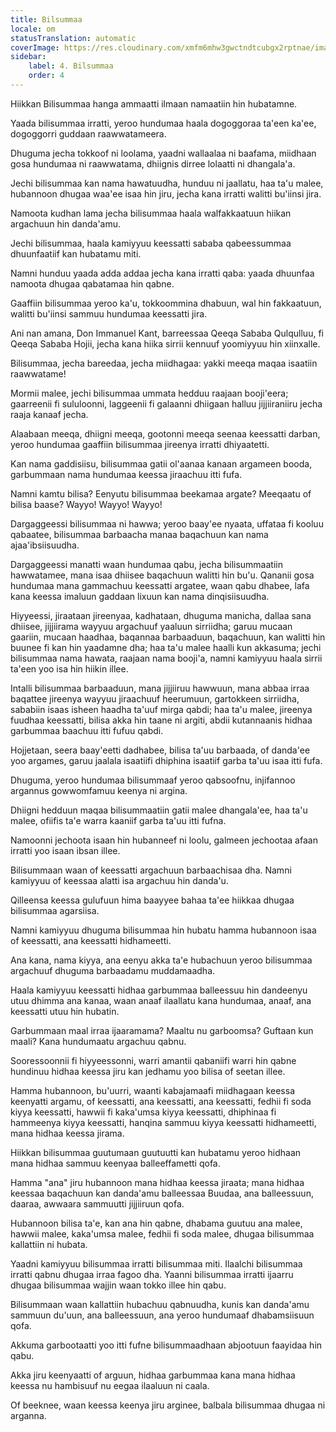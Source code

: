 ```yaml
---
title: Bilsummaa
locale: om
statusTranslation: automatic
coverImage: https://res.cloudinary.com/xmfm6mhw3gwctndtcubgx2rptnae/image/upload/v1741354419/small_cover_la_gran_rebelion_28716e29d2.webp
sidebar:
    label: 4. Bilsummaa
    order: 4
---
```

Hiikkan Bilisummaa hanga ammaatti ilmaan namaatiin hin hubatamne.

Yaada bilisummaa irratti, yeroo hundumaa haala dogoggoraa ta'een ka'ee, dogoggorri guddaan raawwatameera.

Dhuguma jecha tokkoof ni loolama, yaadni wallaalaa ni baafama, miidhaan gosa hundumaa ni raawwatama, dhiignis dirree lolaatti ni dhangala'a.

Jechi bilisummaa kan nama hawatuudha, hunduu ni jaallatu, haa ta'u malee, hubannoon dhugaa waa'ee isaa hin jiru, jecha kana irratti walitti bu'iinsi jira.

Namoota kudhan lama jecha bilisummaa haala walfakkaatuun hiikan argachuun hin danda'amu.

Jechi bilisummaa, haala kamiyyuu keessatti sababa qabeessummaa dhuunfaatiif kan hubatamu miti.

Namni hunduu yaada adda addaa jecha kana irratti qaba: yaada dhuunfaa namoota dhugaa qabatamaa hin qabne.

Gaaffiin bilisummaa yeroo ka'u, tokkoommina dhabuun, wal hin fakkaatuun, walitti bu'iinsi sammuu hundumaa keessatti jira.

Ani nan amana, Don Immanuel Kant, barreessaa Qeeqa Sababa Qulqulluu, fi Qeeqa Sababa Hojii, jecha kana hiika sirrii kennuuf yoomiyyuu hin xiinxalle.

Bilisummaa, jecha bareedaa, jecha miidhagaa: yakki meeqa maqaa isaatiin raawwatame!

Mormii malee, jechi bilisummaa ummata hedduu raajaan booji'eera; gaarreenii fi sululoonni, laggeenii fi galaanni dhiigaan halluu jijjiiraniiru jecha raaja kanaaf jecha.

Alaabaan meeqa, dhiigni meeqa, gootonni meeqa seenaa keessatti darban, yeroo hundumaa gaaffiin bilisummaa jireenya irratti dhiyaatetti.

Kan nama gaddisiisu, bilisummaa gatii ol'aanaa kanaan argameen booda, garbummaan nama hundumaa keessa jiraachuu itti fufa.

Namni kamtu bilisa? Eenyutu bilisummaa beekamaa argate? Meeqaatu of bilisa baase? Wayyo! Wayyo! Wayyo!

Dargaggeessi bilisummaa ni hawwa; yeroo baay'ee nyaata, uffataa fi kooluu qabaatee, bilisummaa barbaacha manaa baqachuun kan nama ajaa'ibsiisuudha.

Dargaggeessi manatti waan hundumaa qabu, jecha bilisummaatiin hawwatamee, mana isaa dhiisee baqachuun walitti hin bu'u. Qananii gosa hundumaa mana gammachuu keessatti argatee, waan qabu dhabee, lafa kana keessa imaluun gaddaan lixuun kan nama dinqisiisuudha.

Hiyyeessi, jiraataan jireenyaa, kadhataan, dhuguma manicha, dallaa sana dhiisee, jijjiirama wayyuu argachuuf yaaluun sirriidha; garuu mucaan gaariin, mucaan haadhaa, baqannaa barbaaduun, baqachuun, kan walitti hin buunee fi kan hin yaadamne dha; haa ta'u malee haalli kun akkasuma; jechi bilisummaa nama hawata, raajaan nama booji'a, namni kamiyyuu haala sirrii ta'een yoo isa hin hiikin illee.

Intalli bilisummaa barbaaduun, mana jijjiiruu hawwuun, mana abbaa irraa baqattee jireenya wayyuu jiraachuuf heerumuun, gartokkeen sirriidha, sababiin isaas isheen haadha ta'uuf mirga qabdi; haa ta'u malee, jireenya fuudhaa keessatti, bilisa akka hin taane ni argiti, abdii kutannaanis hidhaa garbummaa baachuu itti fufuu qabdi.

Hojjetaan, seera baay'eetti dadhabee, bilisa ta'uu barbaada, of danda'ee yoo argames, garuu jaalala isaatiifi dhiphina isaatiif garba ta'uu isaa itti fufa.

Dhuguma, yeroo hundumaa bilisummaaf yeroo qabsoofnu, injifannoo argannus gowwomfamuu keenya ni argina.

Dhiigni hedduun maqaa bilisummaatiin gatii malee dhangala'ee, haa ta'u malee, ofiifis ta'e warra kaaniif garba ta'uu itti fufna.

Namoonni jechoota isaan hin hubanneef ni loolu, galmeen jechootaa afaan irratti yoo isaan ibsan illee.

Bilisummaan waan of keessatti argachuun barbaachisaa dha. Namni kamiyyuu of keessaa alatti isa argachuu hin danda'u.

Qilleensa keessa gulufuun hima baayyee bahaa ta'ee hiikkaa dhugaa bilisummaa agarsiisa.

Namni kamiyyuu dhuguma bilisummaa hin hubatu hamma hubannoon isaa of keessatti, ana keessatti hidhameetti.

Ana kana, nama kiyya, ana eenyu akka ta'e hubachuun yeroo bilisummaa argachuuf dhuguma barbaadamu muddamaadha.

Haala kamiyyuu keessatti hidhaa garbummaa balleessuu hin dandeenyu utuu dhimma ana kanaa, waan anaaf ilaallatu kana hundumaa, anaaf, ana keessatti utuu hin hubatin.

Garbummaan maal irraa ijaaramama? Maaltu nu garboomsa? Guftaan kun maali? Kana hundumaatu argachuu qabnu.

Sooressoonnii fi hiyyeessonni, warri amantii qabaniifi warri hin qabne hundinuu hidhaa keessa jiru kan jedhamu yoo bilisa of seetan illee.

Hamma hubannoon, bu'uurri, waanti kabajamaafi miidhagaan keessa keenyatti argamu, of keessatti, ana keessatti, ana keessatti, fedhii fi soda kiyya keessatti, hawwii fi kaka'umsa kiyya keessatti, dhiphinaa fi hammeenya kiyya keessatti, hanqina sammuu kiyya keessatti hidhameetti, mana hidhaa keessa jirama.

Hiikkan bilisummaa guutumaan guutuutti kan hubatamu yeroo hidhaan mana hidhaa sammuu keenyaa balleeffametti qofa.

Hamma "ana" jiru hubannoon mana hidhaa keessa jiraata; mana hidhaa keessaa baqachuun kan danda'amu balleessaa Buudaa, ana balleessuun, daaraa, awwaara sammuutti jijjiiruun qofa.

Hubannoon bilisa ta'e, kan ana hin qabne, dhabama guutuu ana malee, hawwii malee, kaka'umsa malee, fedhii fi soda malee, dhugaa bilisummaa kallattiin ni hubata.

Yaadni kamiyyuu bilisummaa irratti bilisummaa miti. Ilaalchi bilisummaa irratti qabnu dhugaa irraa fagoo dha. Yaanni bilisummaa irratti ijaarru dhugaa bilisummaa wajjin waan tokko illee hin qabu.

Bilisummaan waan kallattiin hubachuu qabnuudha, kunis kan danda'amu sammuun du'uun, ana balleessuun, ana yeroo hundumaaf dhabamsiisuun qofa.

Akkuma garbootaatti yoo itti fufne bilisummaadhaan abjootuun faayidaa hin qabu.

Akka jiru keenyaatti of arguun, hidhaa garbummaa kana mana hidhaa keessa nu hambisuuf nu eegaa ilaaluun ni caala.

Of beeknee, waan keessa keenya jiru arginee, balbala bilisummaa dhugaa ni arganna.

